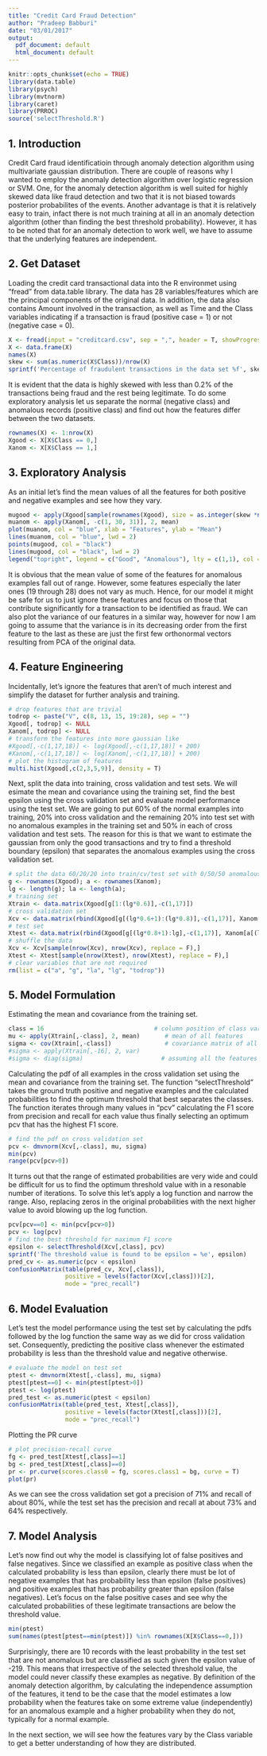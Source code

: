 ```yaml
---
title: "Credit Card Fraud Detection"
author: "Pradeep Babburi"
date: "03/01/2017"
output:
  pdf_document: default
  html_document: default
---
```


```r
knitr::opts_chunk$set(echo = TRUE)
library(data.table)
library(psych)
library(mvtnorm)
library(caret)
library(PRROC)
source('selectThreshold.R')
```
## 1. Introduction
Credit Card fraud identificatioin through anomaly detection algorithm using multivariate gaussian distribution. There are couple of reasons why I wanted to employ the anomaly detection algorithm over logistic regression or SVM. One, for the anomaly detection algorithm is well suited for highly skewed data like fraud detection and two that it is not biased towards posterior probabilites of the events. Another advantage is that it is relatively easy to train, infact there is not much training at all in an anomaly detection algorithm (other than finding the best threshold probability). However, it has to be noted that for an anomaly detection to work well, we have to assume that the underlying features are independent. 

## 2. Get Dataset
Loading the credit card transactional data into the R environmet using "fread" from data.table library. The data has 28 variables/features which are the principal components of the original data. In addition, the data also contains Amount involved in the transaction, as well as Time and the Class variables indicating if a transaction is fraud (positive case = 1) or not (negative case = 0). 
```r
X <- fread(input = "creditcard.csv", sep = ",", header = T, showProgress = T)
X <- data.frame(X)
names(X)
skew <- sum(as.numeric(X$Class))/nrow(X)
sprintf('Percentage of fraudulent transactions in the data set %f', skew*100)
```

It is evident that the data is highly skewed with less than 0.2% of the transactions being fraud and the rest being legitimate. To do some exploratory analysis let us separate the normal (negative class) and anomalous records (positive class) and find out how the features differ between the two datasets.

```r
rownames(X) <- 1:nrow(X)
Xgood <- X[X$Class == 0,]
Xanom <- X[X$Class == 1,]
```

## 3. Exploratory Analysis
As an initial let's find the mean values of all the features for both positive and negative examples and see how they vary. 

```r
mugood <- apply(Xgood[sample(rownames(Xgood), size = as.integer(skew *nrow(X)), replace = F), -c(1, 30, 31)], 2, mean)
muanom <- apply(Xanom[, -c(1, 30, 31)], 2, mean)
plot(muanom, col = "blue", xlab = "Features", ylab = "Mean")
lines(muanom, col = "blue", lwd = 2)
points(mugood, col = "black")
lines(mugood, col = "black", lwd = 2)
legend("topright", legend = c("Good", "Anomalous"), lty = c(1,1), col = c("black", "blue"), lwd = c(2,2))
```

It is obvious that the mean value of some of the features for anomalous examples fall out of range. However, some features especially the later ones (19 through 28) does not vary as much. Hence, for our model it might be safe for us to just ignore these features and focus on those that contribute significantly for a transaction to be identified as fraud. We can also plot the variance of our features in a similar way, however for now I am going to assume that the variance is in its decreasing order from the first feature to the last as these are just the first few orthonormal vectors resulting from PCA of the original data.

## 4. Feature Engineering

Incidentally, let's ignore the features that aren't of much interest and simplify the dataset for further analysis and training. 
```r
# drop features that are trivial
todrop <- paste("V", c(8, 13, 15, 19:28), sep = "")
Xgood[, todrop] <- NULL
Xanom[, todrop] <- NULL
# transform the features into more gaussian like
#Xgood[,-c(1,17,18)] <- log(Xgood[,-c(1,17,18)] + 200)
#Xanom[,-c(1,17,18)] <- log(Xanom[,-c(1,17,18)] + 200)
# plot the histogram of features
multi.hist(Xgood[,c(2,3,5,9)], density = T)
```

Next, split the data into training, cross validation and test sets. We will esimate the mean and covariance using the training set, find the best epsilon using the cross validation set and evaluate model performance using the test set. We are going to put 60% of the normal examples into training, 20% into cross validation and the remaining 20% into test set with no anomalous examples in the training set and 50% in each of cross validation and test sets. The reason for this is that we want to estimate the gaussian from only the good transactions and try to find a threshold boundary (epsilon) that separates the anomalous examples using the cross validation set.

```r
# split the data 60/20/20 into train/cv/test set with 0/50/50 anomalous examples
g <- rownames(Xgood); a <- rownames(Xanom);
lg <- length(g); la <- length(a);
# training set
Xtrain <- data.matrix(Xgood[g[1:(lg*0.6)],-c(1,17)])
# cross validation set
Xcv <- data.matrix(rbind(Xgood[g[(lg*0.6+1):(lg*0.8)],-c(1,17)], Xanom[a[1:(la*0.5)],-c(1,17)]))
# test set
Xtest <- data.matrix(rbind(Xgood[g[(lg*0.8+1):lg],-c(1,17)], Xanom[a[(la*0.5+1):la],-c(1,17)]))
# shuffle the data
Xcv <- Xcv[sample(nrow(Xcv), nrow(Xcv), replace = F),]
Xtest <- Xtest[sample(nrow(Xtest), nrow(Xtest), replace = F),]
# clear variables that are not required
rm(list = c("a", "g", "la", "lg", "todrop"))
```

## 5. Model Formulation
Estimating the mean and covariance from the training set.

```r
class = 16                               # column position of class variable
mu <- apply(Xtrain[,-class], 2, mean)       # mean of all features
sigma <- cov(Xtrain[,-class])               # covariance matrix of all features
#sigma <- apply(Xtrain[,-16], 2, var)    
#sigma <- diag(sigma)                      # assuming all the features are uncorrelated
```

Calculating the pdf of all examples in the cross validation set using the mean and covariance from the training set. The function "selectThreshold" takes the ground truth positive and negative examples and the calculated probabilities to find the optimum threshold that best separates the classes. The function iterates through many values in "pcv" calculating the F1 score from precision and recall for each value thus finally selecting an optimum pcv that has the highest F1 score. 

```r
# find the pdf on cross validation set
pcv <- dmvnorm(Xcv[,-class], mu, sigma)
min(pcv)
range(pcv[pcv>0])
```

It turns out that the range of estimated probabilities are very wide and could be difficult for us to find the optimum threshold value with in a resonable number of iterations. To solve this let's apply a log function and narrow the range. Also, replacing zeros in the original probabilities with the next higher value to avoid blowing up the log function.

```r
pcv[pcv==0] <- min(pcv[pcv>0])
pcv <- log(pcv)
# find the best threshold for maximum F1 score
epsilon <- selectThreshold(Xcv[,class], pcv)
sprintf('The threshold value is found to be epsilon = %e', epsilon)
pred_cv <- as.numeric(pcv < epsilon)
confusionMatrix(table(pred_cv, Xcv[,class]), 
                positive = levels(factor(Xcv[,class]))[2], 
                mode = "prec_recall")
```

## 6. Model Evaluation

Let's test the model performance using the test set by calculating the pdfs followed by the log function the same way as we did for cross validation set. Consequently, predicting the positive class whenever the estimated probability is less than the threshold value and negative otherwise.

```r
# evaluate the model on test set
ptest <- dmvnorm(Xtest[,-class], mu, sigma)
ptest[ptest==0] <- min(ptest[ptest>0])
ptest <- log(ptest)
pred_test <- as.numeric(ptest < epsilon)
confusionMatrix(table(pred_test, Xtest[,class]), 
                positive = levels(factor(Xtest[,class]))[2], 
                mode = "prec_recall")
```

Plotting the PR curve
```r
# plot precision-recall curve
fg <- pred_test[Xtest[,class]==1]
bg <- pred_test[Xtest[,class]==0]
pr <- pr.curve(scores.class0 = fg, scores.class1 = bg, curve = T)
plot(pr)
```

As we can see the cross validation set got a precision of 71% and recall of about 80%, while the test set has the precision and recall at about 73% and 64% respectively.

## 7. Model Analysis

Let's now find out why the model is classifying lot of false positives and false negatives. Since we classified an example as positive class when the calculated probability is less than epsilon, clearly there must be lot of negative examples that has probability less than epsilon (false positives) and positive examples that has probability greater than epsilon (false negatives). Let's focus on the false positive cases and see why the calculated probabilities of these legitimate transactions are below the threshold value. 

```r
min(ptest)
sum(names(ptest[ptest==min(ptest)]) %in% rownames(X[X$Class==0,]))
```

Surprisingly, there are 10 records with the least probability in the test set that are not anomalous but are classified as such given the epsilon value of -219. This means that irrespective of the selected threshold value, the model could never classify these examples as negative. By definition of the anomaly detection algorithm, by calculating the independence assumption of the features, it tend to be the case that the model estimates a low probability when the features take on some extreme value (independently) for an anomalous example and a higher probability when they do not, typically for a normal example.

In the next section, we will see how the features vary by the Class variable to get a better understanding of how they are distributed.



